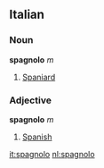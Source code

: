 ==Italian==
===Noun===
'''spagnolo''' ''m''

# [[Spaniard]]

===Adjective===
'''spagnolo''' ''m''

# [[Spanish]]

[[it:spagnolo]]
[[nl:spagnolo]]